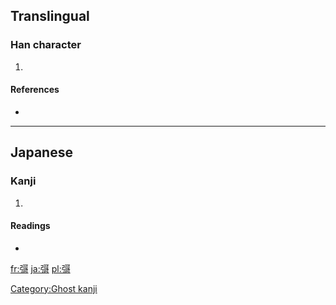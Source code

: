 ==Translingual==

===Han character===
{{Han char|rn=57|rad=弓|as=10|sn=13|four=|canj=弓一口口 (NMRR)}}

# {{defn|Han|sort=弓10}}

====References====
* {{Han ref|kx=0360.301|hdz=21001.051|uh=5F41|ud=24385}}

----

==Japanese==

===Kanji===
{{ja-kanji|grade=|rs=弓10}}

# {{defn|lang=ja|sort=弓10}}

====Readings====
* {{ja-readings|on=[[せい]] (sei)|kun=}}

[[Category:Ghost kanji]]

[[fr:彁]]
[[ja:彁]]
[[pl:彁]]
